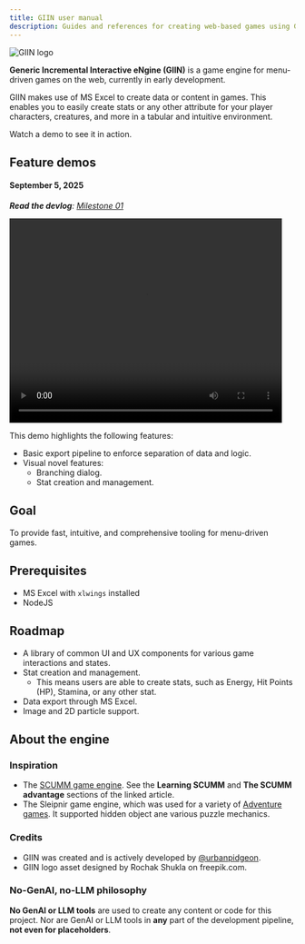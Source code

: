 ```yaml
---
title: GIIN user manual
description: Guides and references for creating web-based games using GIIN.
---
```


<Image src={giinLogo} alt='GIIN logo' />

**Generic Incremental Interactive eNgine (GIIN)** is a game engine for menu-driven games on the web, currently in early development.

GIIN makes use of MS Excel to create data or content in games. This enables you to easily create stats or any other attribute for your player characters, creatures, and more in a tabular and intuitive environment.

Watch a demo to see it in action.

## Feature demos

#### September 5, 2025

_**Read the devlog**: [Milestone 01](/giin/2025-08-29-devblog/)_

<video width="480" height="360" controls><source src={demoLog1} type="video/mp4" /></video>

This demo highlights the following features:

- Basic export pipeline to enforce separation of data and logic.
- Visual novel features:
  - Branching dialog.
  - Stat creation and management.

## Goal

To provide fast, intuitive, and comprehensive tooling for menu-driven games.

## Prerequisites

- MS Excel with `xlwings` installed
- NodeJS

## Roadmap

- A library of common UI and UX components for various game interactions and states.
- Stat creation and management. 
  - This means users are able to create stats, such as Energy, Hit Points (HP), Stamina, or any other stat.
- Data export through MS Excel.
- Image and 2D particle support.

## About the engine

### Inspiration

- The [SCUMM game engine](https://www.gamedeveloper.com/design/the-scumm-diary-stories-behind-one-of-the-greatest-game-engines-ever-made). See the **Learning SCUMM** and **The SCUMM advantage** sections of the linked article.
- The Sleipnir game engine, which was used for a variety of [Adventure games](https://hogs.fandom.com/wiki/Boomzap_Entertainment). It supported hidden object ane various puzzle mechanics.

### Credits

- GIIN was created and is actively developed by [@urbanpidgeon](https://github.com/urbanpidgeon).
- GIIN logo asset designed by Rochak Shukla on freepik.com.

### No-GenAI, no-LLM philosophy

**No GenAI or LLM tools** are used to create any content or code for this project. Nor are GenAI or LLM tools in **any** part of the development pipeline, **not even for placeholders**.
